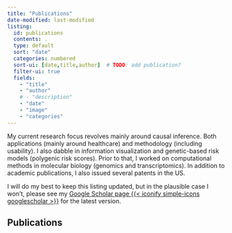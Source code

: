 ```yaml
---
title: "Publications"
date-modified: last-modified
listing: 
  id: publications
  contents: .
  type: default
  sort: "date"
  categories: numbered
  sort-ui: [date,title,author]  # TODO: add publication?
  filter-ui: true
  fields: 
    - "title"
    - "author"
    # - "description"
    - "date"
    - "image"
    - "categories"
---
```


My current research focus revolves mainly around causal inference.
Both applications (mainly around healthcare) and methodology (including usability).
I also dabble in information visualization and genetic-based risk models (polygenic risk scores).
Prior to that, I worked on computational methods in molecular biology (genomics and transcriptomics).
In addition to academic publications, I also issued several patents in the US.

I will do my best to keep this listing updated,
but in the plausible case I won't,
please see my [Google Scholar page {{< iconify simple-icons googlescholar >}}](https://scholar.google.com/citations?user=KAzt_pYAAAAJ&hl=en)
for the latest version.

## Publications
<!-- :::{#publications}
::: -->
